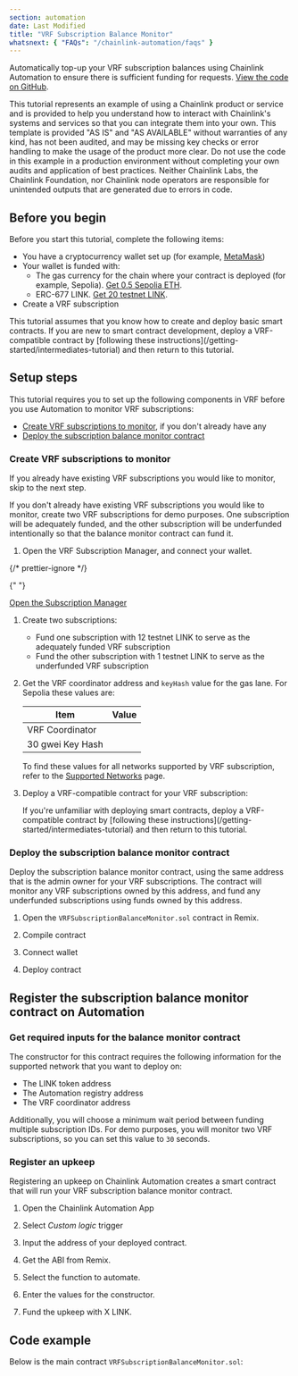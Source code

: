 ```yaml
---
section: automation
date: Last Modified
title: "VRF Subscription Balance Monitor"
whatsnext: { "FAQs": "/chainlink-automation/faqs" }
---
```



Automatically top-up your VRF subscription balances using Chainlink Automation to ensure there is sufficient funding for requests. [View the code on GitHub](https://github.com/smartcontractkit/chainlink/blob/develop/contracts/src/v0.8/dev/VRFSubscriptionBalanceMonitor.sol).

<Aside type="caution" title="Disclaimer">
  This tutorial represents an example of using a Chainlink product or service and is provided to help you understand how
  to interact with Chainlink's systems and services so that you can integrate them into your own. This template is
  provided "AS IS" and "AS AVAILABLE" without warranties of any kind, has not been audited, and may be missing key
  checks or error handling to make the usage of the product more clear. Do not use the code in this example in a
  production environment without completing your own audits and application of best practices. Neither Chainlink Labs,
  the Chainlink Foundation, nor Chainlink node operators are responsible for unintended outputs that are generated due
  to errors in code.
</Aside>

## Before you begin

Before you start this tutorial, complete the following items:

- You have a cryptocurrency wallet set up (for example, [MetaMask](https://metamask.io/))
- Your wallet is funded with:
  - The gas currency for the chain where your contract is deployed (for example, Sepolia). [Get 0.5 Sepolia ETH](https://sepoliafaucet.com/).
  - ERC-677 LINK. [Get 20 testnet LINK](https://faucets.chain.link/).
- Create a VRF subscription

<Aside type="note" title="New to smart contracts?">
  This tutorial assumes that you know how to create and deploy basic smart contracts. If you are new to smart contract
  development, deploy a VRF-compatible contract by [following these
  instructions](/getting-started/intermediates-tutorial) and then return to this tutorial.
</Aside>

## Setup steps

This tutorial requires you to set up the following components in VRF before you use Automation to monitor VRF subscriptions:

- [Create VRF subscriptions to monitor](#create-vrf-subscriptions-to-monitor), if you don't already have any
- [Deploy the subscription balance monitor contract](#deploy-the-subscription-balance-monitor-contract)

### Create VRF subscriptions to monitor

If you already have existing VRF subscriptions you would like to monitor, skip to the next step.

If you don't already have existing VRF subscriptions you would like to monitor, create two VRF subscriptions for demo purposes. One subscription will be adequately funded, and the other subscription will be underfunded intentionally so that the balance monitor contract can fund it.

1. Open the VRF Subscription Manager, and connect your wallet.

{/* prettier-ignore */}

{" "}
<div class="remix-callout">
  <a href="https://vrf.chain.link">Open the Subscription Manager</a>
</div>

1. Create two subscriptions:

   - Fund one subscription with 12 testnet LINK to serve as the adequately funded VRF subscription
   - Fund the other subscription with 1 testnet LINK to serve as the underfunded VRF subscription

1. Get the VRF coordinator address and `keyHash` value for the gas lane. For Sepolia these values are:

   | Item             | Value                                                                                                     |
   | ---------------- | --------------------------------------------------------------------------------------------------------- |
   | VRF Coordinator  | <Address contractUrl="https://sepolia.etherscan.io/address/0x8103B0A8A00be2DDC778e6e7eaa21791Cd364625" /> |
   | 30 gwei Key Hash | <CopyText text="0x474e34a077df58807dbe9c96d3c009b23b3c6d0cce433e59bbf5b34f823bc56c" code/>                |

   To find these values for all networks supported by VRF subscription, refer to the [Supported Networks](/vrf/v2/subscription/supported-networks) page.

1. Deploy a VRF-compatible contract for your VRF subscription:

   <CodeSample src="/samples/VRF/VRFD20.sol" showButtonOnly />

   <Aside type="note">
     If you're unfamiliar with deploying smart contracts, deploy a VRF-compatible contract by [following these
     instructions](/getting-started/intermediates-tutorial) and then return to this tutorial.
   </Aside>

### Deploy the subscription balance monitor contract

Deploy the subscription balance monitor contract, using the same address that is the admin owner for your VRF subscriptions. The contract will monitor any VRF subscriptions owned by this address, and fund any underfunded subscriptions using funds owned by this address.

1. Open the `VRFSubscriptionBalanceMonitor.sol` contract in Remix.

   <CodeSample src="/samples/Automation/tutorials/VRFSubscriptionBalanceMonitor.sol" showButtonOnly />

1. Compile contract

1. Connect wallet

1. Deploy contract

## Register the subscription balance monitor contract on Automation

### Get required inputs for the balance monitor contract

The constructor for this contract requires the following information for the supported network that you want to deploy on:

- The LINK token address
- The Automation registry address
- The VRF coordinator address

Additionally, you will choose a minimum wait period between funding multiple subscription IDs. For demo purposes, you will monitor two VRF subscriptions, so you can set this value to `30` seconds.

### Register an upkeep

Registering an upkeep on Chainlink Automation creates a smart contract that will run your VRF subscription balance monitor contract.

1. Open the Chainlink Automation App

1. Select _Custom logic_ trigger

1. Input the address of your deployed contract.

1. Get the ABI from Remix.

1. Select the function to automate.

1. Enter the values for the constructor.

1. Fund the upkeep with X LINK.

## Code example

Below is the main contract `VRFSubscriptionBalanceMonitor.sol`:

<CodeSample src="/samples/Automation/tutorials/VRFSubscriptionBalanceMonitor.sol" />
